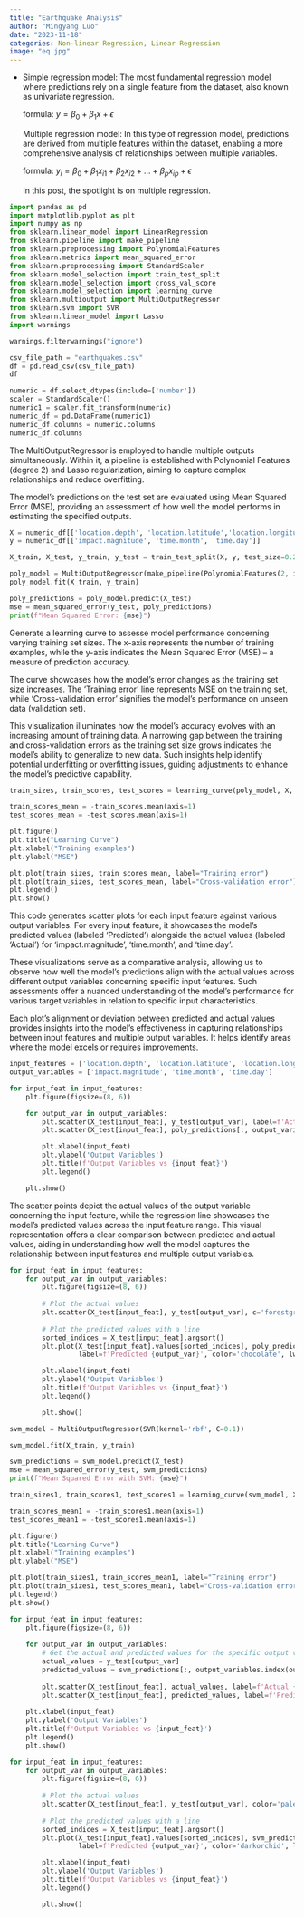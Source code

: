 ```yaml
---
title: "Earthquake Analysis"
author: "Mingyang Luo"
date: "2023-11-18"
categories: Non-linear Regression, Linear Regression
image: "eq.jpg"
---
```


-   Simple regression model: The most fundamental regression model where predictions rely on a single feature from the dataset, also known as univariate regression.

    formula: $y = \beta_0 + \beta_1 x + \epsilon$

    Multiple regression model: In this type of regression model, predictions are derived from multiple features within the dataset, enabling a more comprehensive analysis of relationships between multiple variables.

    formula: $y_i = \beta_0 + \beta_1 x_{i1} + \beta_2 x_{i2} + \ldots + \beta_p x_{ip} + \epsilon$

    In this post, the spotlight is on multiple regression.

```python
import pandas as pd
import matplotlib.pyplot as plt
import numpy as np
from sklearn.linear_model import LinearRegression
from sklearn.pipeline import make_pipeline
from sklearn.preprocessing import PolynomialFeatures
from sklearn.metrics import mean_squared_error
from sklearn.preprocessing import StandardScaler
from sklearn.model_selection import train_test_split
from sklearn.model_selection import cross_val_score
from sklearn.model_selection import learning_curve
from sklearn.multioutput import MultiOutputRegressor
from sklearn.svm import SVR
from sklearn.linear_model import Lasso
import warnings

warnings.filterwarnings("ignore")

csv_file_path = "earthquakes.csv"
df = pd.read_csv(csv_file_path)
df
```

```python
numeric = df.select_dtypes(include=['number'])
scaler = StandardScaler()
numeric1 = scaler.fit_transform(numeric)
numeric_df = pd.DataFrame(numeric1)
numeric_df.columns = numeric.columns
numeric_df.columns
```

The MultiOutputRegressor is employed to handle multiple outputs simultaneously. Within it, a pipeline is established with Polynomial Features (degree 2) and Lasso regularization, aiming to capture complex relationships and reduce overfitting.

The model's predictions on the test set are evaluated using Mean Squared Error (MSE), providing an assessment of how well the model performs in estimating the specified outputs.

```python
X = numeric_df[['location.depth', 'location.latitude','location.longitude', 'time.epoch', 'impact.gap']]
y = numeric_df[['impact.magnitude', 'time.month', 'time.day']]

X_train, X_test, y_train, y_test = train_test_split(X, y, test_size=0.2, random_state=42)

poly_model = MultiOutputRegressor(make_pipeline(PolynomialFeatures(2, include_bias=False), Lasso(alpha=0.4)))
poly_model.fit(X_train, y_train)

poly_predictions = poly_model.predict(X_test)
mse = mean_squared_error(y_test, poly_predictions)
print(f"Mean Squared Error: {mse}")
```

Generate a learning curve to assesse model performance concerning varying training set sizes. The x-axis represents the number of training examples, while the y-axis indicates the Mean Squared Error (MSE) -- a measure of prediction accuracy.

The curve showcases how the model's error changes as the training set size increases. The 'Training error' line represents MSE on the training set, while 'Cross-validation error' signifies the model's performance on unseen data (validation set).

This visualization illuminates how the model's accuracy evolves with an increasing amount of training data. A narrowing gap between the training and cross-validation errors as the training set size grows indicates the model's ability to generalize to new data. Such insights help identify potential underfitting or overfitting issues, guiding adjustments to enhance the model's predictive capability.

```python
train_sizes, train_scores, test_scores = learning_curve(poly_model, X, y, cv=5, scoring='neg_mean_squared_error')

train_scores_mean = -train_scores.mean(axis=1)
test_scores_mean = -test_scores.mean(axis=1)

plt.figure()
plt.title("Learning Curve")
plt.xlabel("Training examples")
plt.ylabel("MSE")

plt.plot(train_sizes, train_scores_mean, label="Training error")
plt.plot(train_sizes, test_scores_mean, label="Cross-validation error")
plt.legend()
plt.show()
```

This code generates scatter plots for each input feature against various output variables. For every input feature, it showcases the model's predicted values (labeled 'Predicted') alongside the actual values (labeled 'Actual') for 'impact.magnitude', 'time.month', and 'time.day'.

These visualizations serve as a comparative analysis, allowing us to observe how well the model's predictions align with the actual values across different output variables concerning specific input features. Such assessments offer a nuanced understanding of the model's performance for various target variables in relation to specific input characteristics.

Each plot's alignment or deviation between predicted and actual values provides insights into the model's effectiveness in capturing relationships between input features and multiple output variables. It helps identify areas where the model excels or requires improvements.

```python
input_features = ['location.depth', 'location.latitude', 'location.longitude', 'time.epoch', 'impact.gap']
output_variables = ['impact.magnitude', 'time.month', 'time.day']

for input_feat in input_features:
    plt.figure(figsize=(8, 6))

    for output_var in output_variables:
        plt.scatter(X_test[input_feat], y_test[output_var], label=f'Actual {output_var}', alpha=0.6)
        plt.scatter(X_test[input_feat], poly_predictions[:, output_variables.index(output_var)], label=f'Predicted {output_var}', alpha=0.6)

        plt.xlabel(input_feat)
        plt.ylabel('Output Variables')
        plt.title(f'Output Variables vs {input_feat}')
        plt.legend()

    plt.show()
```

The scatter points depict the actual values of the output variable concerning the input feature, while the regression line showcases the model's predicted values across the input feature range. This visual representation offers a clear comparison between predicted and actual values, aiding in understanding how well the model captures the relationship between input features and multiple output variables.

```python
for input_feat in input_features:
    for output_var in output_variables:
        plt.figure(figsize=(8, 6))
        
        # Plot the actual values
        plt.scatter(X_test[input_feat], y_test[output_var], c='forestgreen', label=f'Actual {output_var}', alpha=0.6)
        
        # Plot the predicted values with a line
        sorted_indices = X_test[input_feat].argsort()
        plt.plot(X_test[input_feat].values[sorted_indices], poly_predictions[:, output_variables.index(output_var)][sorted_indices], 
                 label=f'Predicted {output_var}', color='chocolate', lw=1)

        plt.xlabel(input_feat)
        plt.ylabel('Output Variables')
        plt.title(f'Output Variables vs {input_feat}')
        plt.legend()

        plt.show()
```

```python
svm_model = MultiOutputRegressor(SVR(kernel='rbf', C=0.1))

svm_model.fit(X_train, y_train)

svm_predictions = svm_model.predict(X_test)
mse = mean_squared_error(y_test, svm_predictions)
print(f"Mean Squared Error with SVM: {mse}")
```

```python
train_sizes1, train_scores1, test_scores1 = learning_curve(svm_model, X, y, cv=3, scoring='neg_mean_squared_error')

train_scores_mean1 = -train_scores1.mean(axis=1)
test_scores_mean1 = -test_scores1.mean(axis=1)

plt.figure()
plt.title("Learning Curve")
plt.xlabel("Training examples")
plt.ylabel("MSE")

plt.plot(train_sizes1, train_scores_mean1, label="Training error")
plt.plot(train_sizes1, test_scores_mean1, label="Cross-validation error")
plt.legend()
plt.show()
```

```python
for input_feat in input_features:
    plt.figure(figsize=(8, 6))
    
    for output_var in output_variables:
        # Get the actual and predicted values for the specific output variable
        actual_values = y_test[output_var]
        predicted_values = svm_predictions[:, output_variables.index(output_var)]
        
        plt.scatter(X_test[input_feat], actual_values, label=f'Actual {output_var}', alpha=0.6)
        plt.scatter(X_test[input_feat], predicted_values, label=f'Predicted {output_var}', alpha=0.6)
    
    plt.xlabel(input_feat)
    plt.ylabel('Output Variables')
    plt.title(f'Output Variables vs {input_feat}')
    plt.legend()
    plt.show()
```

```python
for input_feat in input_features:
    for output_var in output_variables:
        plt.figure(figsize=(8, 6))
        
        # Plot the actual values
        plt.scatter(X_test[input_feat], y_test[output_var], color='palevioletred', label=f'Actual {output_var}', alpha=0.6)
        
        # Plot the predicted values with a line
        sorted_indices = X_test[input_feat].argsort()
        plt.plot(X_test[input_feat].values[sorted_indices], svm_predictions[:, output_variables.index(output_var)][sorted_indices], 
                 label=f'Predicted {output_var}', color='darkorchid', lw=1)

        plt.xlabel(input_feat)
        plt.ylabel('Output Variables')
        plt.title(f'Output Variables vs {input_feat}')
        plt.legend()

        plt.show()
```
